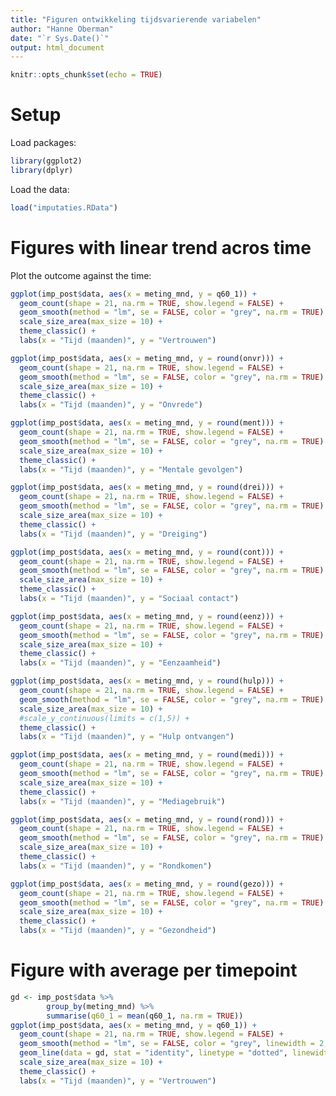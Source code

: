 ```yaml
---
title: "Figuren ontwikkeling tijdsvarierende variabelen"
author: "Hanne Oberman"
date: "`r Sys.Date()`"
output: html_document
---
```


```r
knitr::opts_chunk$set(echo = TRUE)
```

# Setup

Load packages:
```r
library(ggplot2)
library(dplyr)
```

Load the data:
```r
load("imputaties.RData")
```

# Figures with linear trend acros time

Plot the outcome against the time:
```r
ggplot(imp_post$data, aes(x = meting_mnd, y = q60_1)) +
  geom_count(shape = 21, na.rm = TRUE, show.legend = FALSE) +
  geom_smooth(method = "lm", se = FALSE, color = "grey", na.rm = TRUE) +
  scale_size_area(max_size = 10) +
  theme_classic() +
  labs(x = "Tijd (maanden)", y = "Vertrouwen") 
```

```r
ggplot(imp_post$data, aes(x = meting_mnd, y = round(onvr))) +
  geom_count(shape = 21, na.rm = TRUE, show.legend = FALSE) +
  geom_smooth(method = "lm", se = FALSE, color = "grey", na.rm = TRUE) +
  scale_size_area(max_size = 10) +
  theme_classic() +
  labs(x = "Tijd (maanden)", y = "Onvrede")
```

```r
ggplot(imp_post$data, aes(x = meting_mnd, y = round(ment))) +
  geom_count(shape = 21, na.rm = TRUE, show.legend = FALSE) +
  geom_smooth(method = "lm", se = FALSE, color = "grey", na.rm = TRUE) +
  scale_size_area(max_size = 10) +
  theme_classic() +
  labs(x = "Tijd (maanden)", y = "Mentale gevolgen")
```


```r
ggplot(imp_post$data, aes(x = meting_mnd, y = round(drei))) +
  geom_count(shape = 21, na.rm = TRUE, show.legend = FALSE) +
  geom_smooth(method = "lm", se = FALSE, color = "grey", na.rm = TRUE) +
  scale_size_area(max_size = 10) +
  theme_classic() +
  labs(x = "Tijd (maanden)", y = "Dreiging")
```

```r
ggplot(imp_post$data, aes(x = meting_mnd, y = round(cont))) +
  geom_count(shape = 21, na.rm = TRUE, show.legend = FALSE) +
  geom_smooth(method = "lm", se = FALSE, color = "grey", na.rm = TRUE) +
  scale_size_area(max_size = 10) +
  theme_classic() +
  labs(x = "Tijd (maanden)", y = "Sociaal contact")
```

```r
ggplot(imp_post$data, aes(x = meting_mnd, y = round(eenz))) +
  geom_count(shape = 21, na.rm = TRUE, show.legend = FALSE) +
  geom_smooth(method = "lm", se = FALSE, color = "grey", na.rm = TRUE) +
  scale_size_area(max_size = 10) +
  theme_classic() +
  labs(x = "Tijd (maanden)", y = "Eenzaamheid")
```

```r
ggplot(imp_post$data, aes(x = meting_mnd, y = round(hulp))) +
  geom_count(shape = 21, na.rm = TRUE, show.legend = FALSE) +
  geom_smooth(method = "lm", se = FALSE, color = "grey", na.rm = TRUE) +
  scale_size_area(max_size = 10) +
  #scale_y_continuous(limits = c(1,5)) +
  theme_classic() +
  labs(x = "Tijd (maanden)", y = "Hulp ontvangen")
```

```r
ggplot(imp_post$data, aes(x = meting_mnd, y = round(medi))) +
  geom_count(shape = 21, na.rm = TRUE, show.legend = FALSE) +
  geom_smooth(method = "lm", se = FALSE, color = "grey", na.rm = TRUE) +
  scale_size_area(max_size = 10) +
  theme_classic() +
  labs(x = "Tijd (maanden)", y = "Mediagebruik")
```

```r
ggplot(imp_post$data, aes(x = meting_mnd, y = round(rond))) +
  geom_count(shape = 21, na.rm = TRUE, show.legend = FALSE) +
  geom_smooth(method = "lm", se = FALSE, color = "grey", na.rm = TRUE) +
  scale_size_area(max_size = 10) +
  theme_classic() +
  labs(x = "Tijd (maanden)", y = "Rondkomen")
```

```r
ggplot(imp_post$data, aes(x = meting_mnd, y = round(gezo))) +
  geom_count(shape = 21, na.rm = TRUE, show.legend = FALSE) +
  geom_smooth(method = "lm", se = FALSE, color = "grey", na.rm = TRUE) +
  scale_size_area(max_size = 10) +
  theme_classic() +
  labs(x = "Tijd (maanden)", y = "Gezondheid")
```

# Figure with average per timepoint

```r
gd <- imp_post$data %>% 
        group_by(meting_mnd) %>% 
        summarise(q60_1 = mean(q60_1, na.rm = TRUE))
ggplot(imp_post$data, aes(x = meting_mnd, y = q60_1)) +
  geom_count(shape = 21, na.rm = TRUE, show.legend = FALSE) +
  geom_smooth(method = "lm", se = FALSE, color = "grey", linewidth = 2, na.rm = TRUE) +
  geom_line(data = gd, stat = "identity", linetype = "dotted", linewidth = 1) +
  scale_size_area(max_size = 10) +
  theme_classic() +
  labs(x = "Tijd (maanden)", y = "Vertrouwen") 


```

